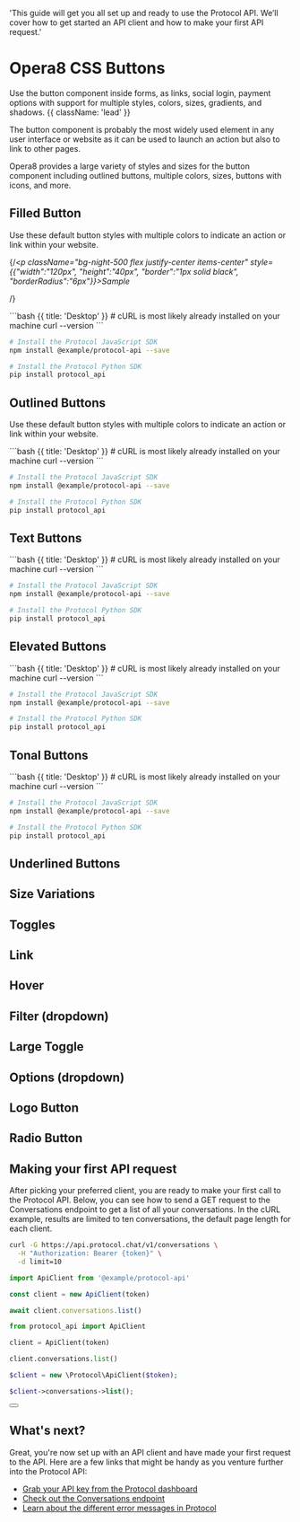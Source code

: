   'This guide will get you all set up and ready to use the Protocol API. We’ll cover how to get started an API client and how to make your first API request.'

# Opera8 CSS Buttons

Use the button component inside forms, as links, social login, payment options with support for multiple styles, colors, sizes, gradients, and shadows. {{ className: 'lead' }}

The button component is probably the most widely used element in any user interface or website as it can be used to launch an action but also to link to other pages.

Opera8 provides a large variety of styles and sizes for the button component including outlined buttons, multiple colors, sizes, buttons with icons, and more.


## Filled Button

Use these default button styles with multiple colors to indicate an action or link within your website.

{/*<p className="bg-night-500 flex justify-center items-center" 
style={{"width":"120px", "height":"40px", "border":"1px solid black", "borderRadius":"6px"}}>Sample</p>*/}



<CodeGroup>
```bash {{ title: 'Desktop' }}
# cURL is most likely already installed on your machine
curl --version
```

```bash {{ title: 'Tablet' }}
# Install the Protocol JavaScript SDK
npm install @example/protocol-api --save
```

```bash {{ title: 'Mobile' }}
# Install the Protocol Python SDK
pip install protocol_api
```
</CodeGroup>


## Outlined Buttons

Use these default button styles with multiple colors to indicate an action or link within your website.

<CodeGroup>
```bash {{ title: 'Desktop' }}
# cURL is most likely already installed on your machine
curl --version
```

```bash {{ title: 'Tablet' }}
# Install the Protocol JavaScript SDK
npm install @example/protocol-api --save
```

```bash {{ title: 'Mobile' }}
# Install the Protocol Python SDK
pip install protocol_api
```
</CodeGroup>

## Text Buttons

<CodeGroup>
```bash {{ title: 'Desktop' }}
# cURL is most likely already installed on your machine
curl --version
```

```bash {{ title: 'Tablet' }}
# Install the Protocol JavaScript SDK
npm install @example/protocol-api --save
```

```bash {{ title: 'Mobile' }}
# Install the Protocol Python SDK
pip install protocol_api
```

</CodeGroup>

## Elevated Buttons

<CodeGroup>
```bash {{ title: 'Desktop' }}
# cURL is most likely already installed on your machine
curl --version
```

```bash {{ title: 'Tablet' }}
# Install the Protocol JavaScript SDK
npm install @example/protocol-api --save
```

```bash {{ title: 'Mobile' }}
# Install the Protocol Python SDK
pip install protocol_api
```

</CodeGroup>

## Tonal Buttons

<CodeGroup>
```bash {{ title: 'Desktop' }}
# cURL is most likely already installed on your machine
curl --version
```

```bash {{ title: 'Tablet' }}
# Install the Protocol JavaScript SDK
npm install @example/protocol-api --save
```

```bash {{ title: 'Mobile' }}
# Install the Protocol Python SDK
pip install protocol_api
```

</CodeGroup>

## Underlined Buttons
## Size Variations
## Toggles
## Link
## Hover
## Filter (dropdown)
## Large Toggle
## Options (dropdown)
## Logo Button 
## Radio Button 




## Making your first API request

After picking your preferred client, you are ready to make your first call to the Protocol API. Below, you can see how to send a GET request to the Conversations endpoint to get a list of all your conversations. In the cURL example, results are limited to ten conversations, the default page length for each client.

<CodeGroup tag="GET" label="/v1/conversations">

```bash {{ title: 'cURL' }}
curl -G https://api.protocol.chat/v1/conversations \
  -H "Authorization: Bearer {token}" \
  -d limit=10
```

```js
import ApiClient from '@example/protocol-api'

const client = new ApiClient(token)

await client.conversations.list()
```

```python
from protocol_api import ApiClient

client = ApiClient(token)

client.conversations.list()
```

```php
$client = new \Protocol\ApiClient($token);

$client->conversations->list();
```

</CodeGroup>

<div className="not-prose">
  <Button
    href="/conversations"
    variant="text"
    arrow="right"
    children="Read the docs for the Conversations endpoint"
  />
</div>

## What's next?

Great, you're now set up with an API client and have made your first request to the API. Here are a few links that might be handy as you venture further into the Protocol API:

- [Grab your API key from the Protocol dashboard](#)
- [Check out the Conversations endpoint](/conversations)
- [Learn about the different error messages in Protocol](/errors)
